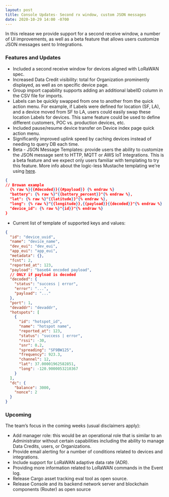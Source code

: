 ```yaml
---
layout: post
title: Console Updates- Second rx window, custom JSON messages
date: 2020-10-29 14:00 -0700
---
```


In this release we provide support for a second receive window, a number of UI improvements, as well
as a beta feature that allows users customize JSON messages sent to Integrations.

<!--truncate-->

### Features and Updates

- Included a second receive window for devices aligned with LoRaWAN spec.
- Increased Data Credit visibility: total for Organization prominently displayed, as well as on
  specific device page.
- Group import capability supports adding an additional labelID column in the CSV file for imports.
- Labels can be quickly swapped from one to another from the quick action menu. For example, if
  Labels were defined for location (SF, LA), and a device moved from SF to LA, users could easily
  swap these location Labels for devices. This same feature could be used to define different
  customers, POC vs. production devices, etc.
- Included pause/resume device transfer on Device index page quick action menu.
- Significantly improved uplink speed by caching devices instead of needing to query DB each time.
- Beta - JSON Message Templates: provide users the ability to customize the JSON message sent to
  HTTP, MQTT or AWS IoT Integrations. This is a beta feature and we expect only users familiar with
  templating to try this feature. More info about the logic-less Mustache templating we're using
  [here](https://mustache.github.io/mustache.5.html).

```json
{
// Browan example
  {% raw %}{{#decoded}}{{#payload}} {% endraw %}
  "battery": {% raw %}"{{battery_percent}}"{% endraw %},
  "lat": {% raw %}"{{latitude}}"{% endraw %},
  "long": {% raw %}"{{longitude}},{{payload}}{{decoded}}"{% endraw %}
  "device_id": {% raw %}"{id}}"{% endraw %}
}
```

- Current list of template of supported keys and values:

```json
{
  "id": "device_uuid",
  "name": "device_name",
  "dev_eui": "dev_eui",
  "app_eui": "app_eui",
  "metadata": {},
  "fcnt": 2,
  "reported_at": 123,
  "payload": "base64 encoded payload",
  // ONLY if payload is decoded
  "decoded": {
    "status": "success | error",
    "error": "...",
    "payload": "..."
  },
  "port": 1,
  "devaddr": "devaddr",
  "hotspots": [
    {
      "id": "hotspot_id",
      "name": "hotspot name",
      "reported_at": 123,
      "status": "success | error",
      "rssi": -30,
      "snr": 0.2,
      "spreading": "SF9BW125",
      "frequency": 923.3,
      "channel": 12,
      "lat": 37.00001962582851,
      "long": -120.9000053210367
    }
  ],
  "dc": {
    "balance": 3000,
    "nonce": 2
  }
}
```

### Upcoming

The team’s focus in the coming weeks (usual disclaimers apply):

- Add manager role: this would be an operational role that is similar to an Administrator without
  certain capabilities including the ability to manage Data Credits, users, or Organizations.
- Provide email alerting for a number of conditions related to devices and integrations.
- Include support for LoRaWAN adaptive data rate (ADR).
- Providing more information related to LoRaWAN commands in the Event log.
- Release Cargo asset tracking eval tool as open source.
- Release Console and its backend network server and blockchain components (Router) as open source
